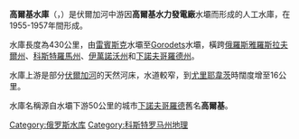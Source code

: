 {{Infobox body of water
 |湖泊名稱 = 高爾基水庫
 |湖泊照片 = Shluzy.JPG
 |湖泊照片標題 = 
 |測深圖 = 
 |測深圖標題 = 
 |座標 = {{coord|57|00|N|43|10|E|type:lake}}
 |湖泊類別 = [[水力發電廠|水力發電廠]][[水庫|水庫]]
 |流入 = [[伏爾加河|伏爾加河]]
 |流出 = 伏爾加河
 |集水區面積 = 
 |集水區國家 = [[俄羅斯|俄羅斯]]
 |湖泊長度 = 430公里
 |湖泊闊度 = 16公里
 |湖泊面積 = 1591平方公里
 |平均深度 = 
 |最深深度 = 22公尺
 |水體體積 = 12.9立方公里
 |湖水停留時間 = 
 |湖岸線長度 = 
 |海拔高度 = 84公尺
 |湖中島嶼 = 
 |湖邊城鎮 = [[雅羅斯拉夫爾|雅羅斯拉夫爾]]（Yaroslavl）、[[科斯特羅馬|科斯特羅馬]]（Kostroma）、[[基涅什马|基涅什马]]、[[尤里耶韋茨|尤里耶韋茨]]
}}

'''高爾基水庫'''（{{lang-en|Gorky Reservoir}}，{{lang-ru|Горьковское водохрани́лище}}）是伏爾加河中游因'''高爾基水力發電廠'''水壩而形成的人工水庫，在1955-1957年間形成。

水庫長度為430公里，由[[雷賓斯克|雷賓斯克]]水壩至[[Gorodets|Gorodets]]水壩，橫跨[[俄羅斯|俄羅斯]][[雅羅斯拉夫爾州|雅羅斯拉夫爾州]]、[[科斯特羅馬州|科斯特羅馬州]]、[[伊萬諾沃州|伊萬諾沃州]]和[[下諾夫哥羅德州|下諾夫哥羅德州]]。

水庫上游是部分[[伏爾加河|伏爾加河]]的天然河床，水道較窄，到[[尤里耶韋茨|尤里耶韋茨]]時闊度增至16公里。

水庫名稱源自水壩下游50公里的城市[[下諾夫哥羅德|下諾夫哥羅德]]舊名'''高爾基'''。

{{Volga River}}

[[Category:俄罗斯水库|Category:俄罗斯水库]]
[[Category:科斯特罗马州地理|Category:科斯特罗马州地理]]